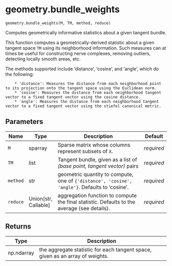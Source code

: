 # geometry.bundle_weights { #geomcover.geometry.bundle_weights }

`geometry.bundle_weights(M, TM, method, reduce)`

Computes geometrically informative statistics about a given tangent bundle.

This function computes a geometrically-derived statistic about a given tangent space `TM` using its neighborhood information. Such      measures can at times be useful for constructing nerve complexes, removing outliers, detecting locally smooth areas, etc. 

The methods supported include 'distance', 'cosine', and 'angle', which do the following:

        * 'distance': Measures the distance from each neighborhood point to its projection onto the tangent space using the Euclidean norm.
        * 'cosine': Measures the distance from each neighborhood tangent vector to a fixed tangent vector using the cosine distance. 
        * 'angle': Measures the distance from each neighborhood tangent vector to a fixed tangent vector using the stiefel canonical metric. 

## Parameters

| Name     | Type                   | Description                                                                                    | Default    |
|----------|------------------------|------------------------------------------------------------------------------------------------|------------|
| `M`      | sparray                | Sparse matrix whose columns represent subsets of `X`.                                          | _required_ |
| `TM`     | list                   | Tangent bundle, given as a list of _(base point, tangent vector)_ pairs                        | _required_ |
| `method` | str                    | geometric quantity to compute, one of `{'distance', 'cosine', 'angle'}`. Defaults to 'cosine'. | _required_ |
| `reduce` | Union\[str, Callable\] | aggregation function to compute the final statistic. Defaults to the average (see details).    | _required_ |

## Returns

| Type       | Description                                                                   |
|------------|-------------------------------------------------------------------------------|
| np.ndarray | the aggregate statistic for each tangent space, given as an array of weights. |